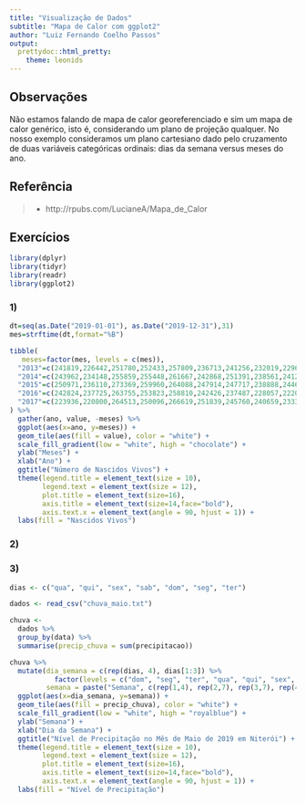 ```yaml
---
title: "Visualização de Dados"
subtitle: "Mapa de Calor com ggplot2"
author: "Luiz Fernando Coelho Passos"
output:
  prettydoc::html_pretty:
    theme: leonids
---
```


## Observações

  Não estamos falando de mapa de calor georeferenciado e sim um mapa de calor genérico, isto é, considerando um plano de projeção qualquer. No nosso exemplo consideramos um plano cartesiano dado pelo cruzamento de duas variáveis categóricas ordinais: dias da semana versus meses do ano.

## Referência

>- http://rpubs.com/LucianeA/Mapa_de_Calor

## Exercícios

```r
library(dplyr)
library(tidyr)
library(readr)
library(ggplot2)
```

### 1)

```r
dt=seq(as.Date("2019-01-01"), as.Date("2019-12-31"),31)
mes=strftime(dt,format="%B")

tibble(
   meses=factor(mes, levels = c(mes)),
  "2013"=c(241819,226442,251780,252433,257809,236713,241256,232019,229689,228200,213130,221300),
  "2014"=c(243962,234148,255859,255448,261667,242868,251391,238561,241299,230859,221993,235066),
  "2015"=c(250971,236110,273369,259960,264088,247914,247717,238888,244629,233283,222800,233240),
  "2016"=c(242824,237725,263755,253823,258810,242426,237487,228057,222093,211093,196938,208049),
  "2017"=c(223936,220800,264513,250096,266619,251839,245760,240659,233353,228288,222734,225869)
) %>% 
  gather(ano, value, -meses) %>% 
  ggplot(aes(x=ano, y=meses)) +
  geom_tile(aes(fill = value), color = "white") +
  scale_fill_gradient(low = "white", high = "chocolate") +
  ylab("Meses") +
  xlab("Ano") +
  ggtitle("Número de Nascidos Vivos") +
  theme(legend.title = element_text(size = 10),
        legend.text = element_text(size = 12),
        plot.title = element_text(size=16),
        axis.title = element_text(size=14,face="bold"),
        axis.text.x = element_text(angle = 90, hjust = 1)) +
  labs(fill = "Nascidos Vivos")
```

### 2)

### 3)

```r
dias <- c("qua", "qui", "sex", "sab", "dom", "seg", "ter")

dados <- read_csv("chuva_maio.txt")

chuva <- 
  dados %>% 
  group_by(data) %>% 
  summarise(precip_chuva = sum(precipitacao))

chuva %>% 
  mutate(dia_semana = c(rep(dias, 4), dias[1:3]) %>% 
           factor(levels = c("dom", "seg", "ter", "qua", "qui", "sex", "sab")),
         semana = paste("Semana", c(rep(1,4), rep(2,7), rep(3,7), rep(4,7), rep(5,6)))) %>% 
  ggplot(aes(x=dia_semana, y=semana)) +
  geom_tile(aes(fill = precip_chuva), color = "white") +
  scale_fill_gradient(low = "white", high = "royalblue") +
  ylab("Semana") +
  xlab("Dia da Semana") +
  ggtitle("Nível de Precipitação no Mês de Maio de 2019 em Niterói") +
  theme(legend.title = element_text(size = 10),
        legend.text = element_text(size = 12),
        plot.title = element_text(size=16),
        axis.title = element_text(size=14,face="bold"),
        axis.text.x = element_text(angle = 90, hjust = 1)) +
  labs(fill = "Nível de Precipitação")
```

